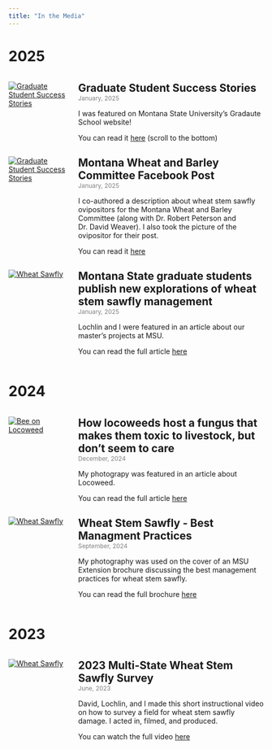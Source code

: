 ```yaml
---
title: "In the Media"
---
```

# 2025

<div class="box">
<div style="display: flex; margin-bottom: 0px;">
  <div style="flex: 1; margin-right: 15px;">
  <a href="https://www.montana.edu/gradschool/graduatestudentsuccessstories.html#latest-story" target="_blank" class="link-container">
    <img src="pics/Jackson_Strand_1-29-25.jpg" 
     alt="Graduate Student Success Stories" 
     class="zoom-image square-image"/>
  </a>  
</div> 
  <div style="flex: 3;"><strong><span style="font-size: 1.5em;">Graduate Student Success Stories</span></strong><br><span style="font-size: 0.85em; color: gray;">January, 2025</span>
  
  <p> I was featured on Montana State University's Gradaute School website! <p>  

  You can read it <a href="https://www.montana.edu/gradschool/graduatestudentsuccessstories.html#latest-story" target="_blank">here</a> (scroll to the bottom)

</div> 
</div>
</div>

<div class="box">
<div style="display: flex; margin-bottom: 0px;">
  <div style="flex: 1; margin-right: 15px;">
  <a href="https://www.facebook.com/MTwheatbarley/posts/636268242271770?ref=embed_post" target="_blank" class="link-container">
    <img src="pics/ovipositor_mwbc.jpg" 
     alt="Graduate Student Success Stories" 
     class="zoom-image square-image"/>
  </a>  
</div> 
  <div style="flex: 3;"><strong><span style="font-size: 1.5em;">Montana Wheat and Barley Committee Facebook Post</span></strong><br><span style="font-size: 0.85em; color: gray;">January, 2025</span> 
  
  <p> I co-authored a description about wheat stem sawfly ovipositors for the Montana Wheat and Barley Committee (along with Dr. Robert Peterson and Dr. David Weaver). I also took the picture of the ovipositor for their post.   

  You can read it <a href="https://www.facebook.com/MTwheatbarley/posts/636268242271770?ref=embed_post" target="_blank">here</a>

</div> 
</div>
</div>

<div class="box">
<div style="display: flex; margin-bottom: 0px;">
  <div style="flex: 1; margin-right: 15px;">
  <a href="https://www.montana.edu/news/24230" target="_blank" class="link-container">
    <img src="pics/wheat_article.jpg" 
     alt="Wheat Sawfly" 
     class="zoom-image square-image"/>
  </a>  
</div> 
  <div style="flex: 3;"><strong><span style="font-size: 1.5em;">Montana State graduate students publish new explorations of wheat stem sawfly management</span></strong><br><span style="font-size: 0.85em; color: gray;">January, 2025</span> 
  
  <p> Lochlin and I were featured in an article about our master's projects at MSU.<p>  

  You can read the full article <a href="https://www.montana.edu/news/24230" target="_blank">here</a>

</div> 
</div>
</div>

# 2024

<div class="box">
<div style="display: flex; margin-bottom: 0px;">
  <div style="flex: 1; margin-right: 15px;">
  <a href="https://www.montana.edu/extension/invasiveplants/extension/monthly-weed-posts/2024-december-locoweed.html" target="_blank" class="link-container">
    <img src="pics/Dec-bee-locoweed.jpg" 
     alt="Bee on Locoweed" 
     class="zoom-image square-image"/>
  </a>  
</div> 
  <div style="flex: 3;"><strong><span style="font-size: 1.5em;">How locoweeds host a fungus that makes them toxic to livestock, but don’t seem to care</span></strong><br><span style="font-size: 0.85em; color: gray;">December, 2024</span>
  
  <p> My photograpy was featured in an article about Locoweed.<p>  

  You can read the full article <a href="https://www.montana.edu/extension/invasiveplants/extension/monthly-weed-posts/2024-december-locoweed.html" target="_blank">here</a>

</div> 
</div>
</div>
 
<div class="box">
<div style="display: flex; margin-bottom: 0px;">
  <div style="flex: 1; margin-right: 15px;">
  <a href="https://www.researchgate.net/publication/385621614_Wheat_Stem_Sawfly_Best_Management_Practices?channel=doi&linkId=672ccec02326b47637cf7fe9&showFulltext=true" target="_blank" class="link-container">
    <img src="pics/wss_cover_extension.png" 
     alt="Wheat Sawfly" 
     class="zoom-image square-image"/>
  </a>  
</div> 
  <div style="flex: 3;"><strong><span style="font-size: 1.5em;">Wheat Stem Sawfly - Best Managment Practices</span></strong><br><span style="font-size: 0.85em; color: gray;">September, 2024</span> 
  
  <p> My photography was used on the cover of an MSU Extension brochure discussing the best management practices for wheat stem sawfly. <p>  

  You can read the full brochure <a href="https://www.researchgate.net/publication/385621614_Wheat_Stem_Sawfly_Best_Management_Practices?channel=doi&linkId=672ccec02326b47637cf7fe9&showFulltext=true" target="_blank">here</a>

</div> 
</div>
</div>


# 2023

<div class="box">
<div style="display: flex; margin-bottom: 0px;">
  <div style="flex: 1; margin-right: 15px;">
  <a href="https://youtu.be/yTCnDCONNmA?si=0ARRyzjTDhowzWbQ" target="_blank" class="link-container">
    <img src="pics/wss_video_cover.png" 
     alt="Wheat Sawfly" 
     class="zoom-image square-image"/>
  </a> 
</div> 
  <div style="flex: 3;"><strong><span style="font-size: 1.5em;">2023 Multi-State Wheat Stem Sawfly Survey</span></strong><br><span style="font-size: 0.85em; color: gray;">June, 2023</span>  
   
  <p> David, Lochlin, and I made this short instructional video on how to survey a field for wheat stem sawfly damage. I acted in, filmed, and produced.<p>  

  You can watch the full video <a href="https://youtu.be/yTCnDCONNmA?si=0ARRyzjTDhowzWbQ" target="_blank">here</a>

</div> 
</div>
</div>

